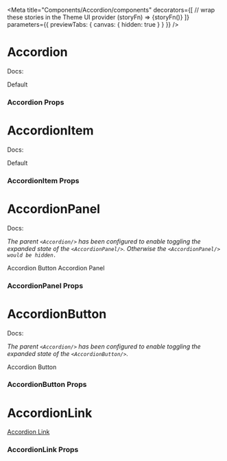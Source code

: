


<Meta
  title="Components/Accordion/components"
  decorators={[
    // wrap these stories in the Theme UI provider
    (storyFn) => <ThemeUIRenderer>{storyFn()}</ThemeUIRenderer>
  ]}
  parameters={{
    previewTabs: { canvas: { hidden: true } }
  }}
/>

# Accordion

Docs: <ExternalLibraryLink title="Reach UI - Accordion" href="https://reacttraining.com/reach-ui/accordion#accordion-1"/>

<Preview>
  <Story name="Accordion">
    <Accordion>Default</Accordion>
  </Story>
</Preview>

### Accordion Props

<Props of={Accordion} />

# AccordionItem

Docs: <ExternalLibraryLink title="Reach UI - AccordionItem" href="https://reacttraining.com/reach-ui/accordion#accordionitem"/>

<Preview>
  <Story name="AccordionItem">
    <AccordionItem>Default</AccordionItem>
  </Story>
</Preview>

### AccordionItem Props

<Props of={AccordionItem} />

# AccordionPanel

Docs: <ExternalLibraryLink title="Reach UI - AccordionButton" href="https://reacttraining.com/reach-ui/accordion#accordionbutton"/>

*The parent `<Accordion/>` has been configured to enable toggling the expanded state of the `<AccordionPanel/>`. Otherwise the `<AccordionPanel/> would be hidden.`*

<Preview>
  <Story name="AccordionPanel">
    <Accordion defaultIndex={0} collapsible>
      <AccordionItem>
        <AccordionButton>Accordion Button</AccordionButton>
        <AccordionPanel>Accordion Panel</AccordionPanel>
      </AccordionItem>
    </Accordion>
  </Story>
</Preview>

### AccordionPanel Props

<Props of={AccordionPanel} />

# AccordionButton

Docs: <ExternalLibraryLink title="Reach UI - AccordionButton" href="https://reacttraining.com/reach-ui/accordion#accordionbutton"/>

*The parent `<Accordion/>` has been configured to enable toggling the expanded state of the `<AccordionButton/>`.*

<Preview>
  <Story name="AccordionButton">
    <Accordion collapsible={true} defaultIndex={null}>
      <AccordionItem>
        <AccordionButton>Accordion Button</AccordionButton>
      </AccordionItem>
    </Accordion>
  </Story>
</Preview>

### AccordionButton Props

<Props of={AccordionButton} />

# AccordionLink

<Preview>
  <Story name="AccordionLink">
    <AccordionLink>
      <a href="#">Accordion Link</a>
    </AccordionLink>
  </Story>
</Preview>

### AccordionLink Props

<Props of={AccordionLink} />
